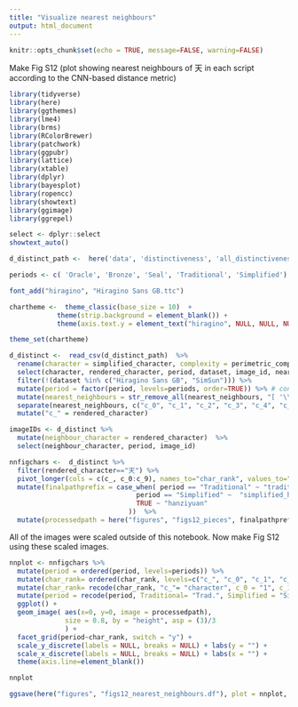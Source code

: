 ```yaml
---
title: "Visualize nearest neighbours"
output: html_document
---
```


```r
knitr::opts_chunk$set(echo = TRUE, message=FALSE, warning=FALSE)
```

Make Fig S12 (plot showing nearest neighbours of 天 in each script according to the CNN-based distance metric)

```r
library(tidyverse)
library(here)
library(ggthemes)
library(lme4)
library(brms)
library(RColorBrewer)
library(patchwork)
library(ggpubr)
library(lattice)
library(xtable)
library(dplyr)
library(bayesplot)
library(ropencc)
library(showtext)
library(ggimage)
library(ggrepel)

select <- dplyr::select
showtext_auto()
```


```r

d_distinct_path <-  here('data', 'distinctiveness', 'all_distinctiveness.csv')

periods <- c( 'Oracle', 'Bronze', 'Seal', 'Traditional', 'Simplified')

font_add("hiragino", "Hiragino Sans GB.ttc")

chartheme <-  theme_classic(base_size = 10)  + 
            theme(strip.background = element_blank()) +
            theme(axis.text.y = element_text("hiragino", NULL, NULL, NULL))

theme_set(chartheme)

```

```r

d_distinct <-  read_csv(d_distinct_path)  %>% 
  rename(character = simplified_character, complexity = perimetric_complexity, nearest_neighbours = `nearest neighbours`) %>% 
  select(character, rendered_character, period, dataset, image_id, nearest_neighbours) %>% 
  filter(!(dataset %in% c("Hiragino Sans GB", "SimSun"))) %>% 
  mutate(period = factor(period, levels=periods, order=TRUE)) %>% # consider handwritten only
  mutate(nearest_neighbours = str_remove_all(nearest_neighbours, "[ '\\[\\]]")) %>% 
  separate(nearest_neighbours, c("c_0", "c_1", "c_2", "c_3", "c_4", "c_5", "c_6", "c_7", "c_8", "c_9"), sep=",") %>% 
  mutate("c_" = rendered_character)

imageIDs <- d_distinct %>% 
  mutate(neighbour_character = rendered_character)  %>% 
  select(neighbour_character, period, image_id)

nnfigchars <-  d_distinct %>% 
  filter(rendered_character=="天") %>% 
  pivot_longer(cols = c(c_, c_0:c_9), names_to="char_rank", values_to="neighbour_character") %>% 
  mutate(finalpathprefix = case_when( period == "Traditional" ~ "traditional_handwritten", 
                                period == "Simplified" ~  "simplified_handwritten", 
                                TRUE ~ "hanziyuan" 
                              ))  %>% 
  mutate(processedpath = here("figures", "figs12_pieces", finalpathprefix, paste0(neighbour_character, "_", period, ".png"))) 
```

All of the images were scaled outside of this notebook. Now make Fig S12 using these scaled images.

```r
nnplot <- nnfigchars %>% 
  mutate(period = ordered(period, levels=periods)) %>% 
  mutate(char_rank= ordered(char_rank, levels=c("c_", "c_0", "c_1", "c_2", "c_3", "c_4", "c_5", "c_6", "c_7", "c_8", "c_9"))) %>% 
  mutate(char_rank= recode(char_rank, "c_"= "character", c_0 = "1", c_1 = "2", c_2="3", c_3="4", c_4="5", c_5="6", c_6 = "7", c_7 = "8", c_8="9", c_9 = "10")) %>% 
  mutate(period = recode(period, Traditional= "Trad.", Simplified = "Simp.")) %>% 
  ggplot() +
  geom_image( aes(x=0, y=0, image = processedpath), 
              size = 0.8, by = "height", asp = (3)/3
              ) +
  facet_grid(period~char_rank, switch = "y") +
  scale_y_discrete(labels = NULL, breaks = NULL) + labs(y = "") +
  scale_x_discrete(labels = NULL, breaks = NULL) + labs(x = "") +
  theme(axis.line=element_blank())

nnplot

ggsave(here("figures", "figs12_nearest_neighbours.df"), plot = nnplot, width = 7,height = 3)

```

